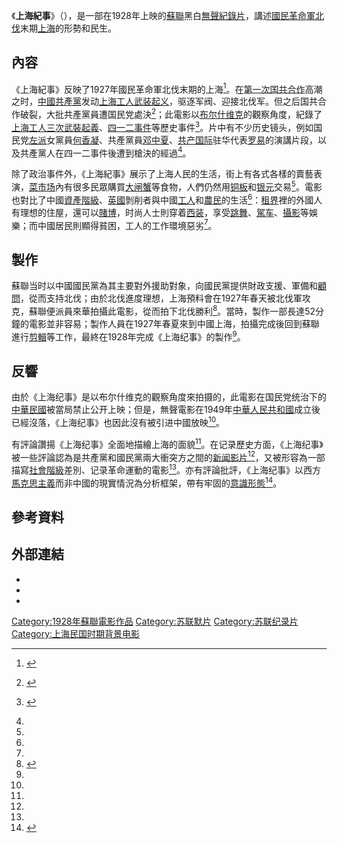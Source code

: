 {{電影資訊框
| 片名     = 《上海紀事》
| 電影原名 = Шанхайский документ
| 圖像     = 上海紀事1928.jpg
| 圖像說明 = 《上海紀事》的電影海報
| 導演     = [[亞科夫·布利奧赫|亞科夫·布利奧赫]]
| 剪輯     = {{link-de|阿爾布雷希特·維克托·布魯姆|Albrecht Viktor Blum}}
| 片長     = 52分鐘
| 產地     = {{flag|USSR|1923}}
| 上映日期 = {{flag|USSR|1923}}：1928年5月1日<br />{{flag|USA|1912}}：1928年10月15日
| 製片商   = 全苏电影业联合公司
| 發行商   = {{flag|Weimar Republic}}：{{link-de|普羅米修斯電影|Prometheus Film}}
}}
《'''上海紀事'''》（{{lang-ru|Шанхайский документ}}），是一部在1928年上映的[[蘇聯|蘇聯]]黑白[[默片|無聲]][[紀錄片|紀錄片]]，講述[[國民革命軍北伐|國民革命軍北伐]]末期[[上海|上海]]的形勢和民生。

== 內容 ==
《上海紀事》反映了1927年國民革命軍北伐末期的上海<ref>{{cite web |author1=单万里 |title=外国纪录片中的百年中国 |url=http://www.china.com.cn/chinese/ch-yuwai/196829.htm |website=中国网 |accessdate=2015-12-22 |archiveurl=https://archive.is/20151222081912/http://www.china.com.cn/chinese/ch-yuwai/196829.htm |archivedate=2015-12-22 |deadurl=no }} {{Webarchive|url=https://archive.is/20151222081912/http://www.china.com.cn/chinese/ch-yuwai/196829.htm |date=2015-12-22 }}</ref>。在[[第一次国共合作|第一次国共合作]]高潮之时，[[中國共產黨|中國共產黨]]发动[[上海工人三次武装起义|上海工人武装起义]]，驱逐军阀、迎接北伐军。但之后国共合作破裂，大批共產黨員遭国民党處決<ref name=book>{{cite book|author1=Ruth Jennison|title=The Zukofsky Era: Modernity, Margins, and the Avant-Garde|publisher=JHU Press|year=2012|isbn=9781421405292|pages=55}}</ref>；此電影以[[布尔什维克|布尔什维克]]的觀察角度，紀錄了[[上海工人三次武裝起義|上海工人三次武裝起義]]、[[四一二事件|四一二事件]]等歷史事件<ref name=archives>{{cite web |title=重回《上海纪事》（附图） |url=http://www.archives.sh.cn/shjy/shzg/201303/t20130318_38138.html |website=上海档案信息网 |accessdate=2015-12-22 |archiveurl=https://archive.is/20151222083650/http://www.archives.sh.cn/shjy/shzg/201303/t20130318_38138.html |archivedate=2015-12-22 |deadurl=no |date=2013-03-18 }} {{Webarchive|url=https://archive.is/20151222083650/http://www.archives.sh.cn/shjy/shzg/201303/t20130318_38138.html |date=2015-12-22 }}</ref>。片中有不少历史镜头，例如国民党[[左派|左派]]女黨員[[何香凝|何香凝]]、共產黨員[[邓中夏|邓中夏]]、[[共产国际|共产国际]]驻华代表[[罗易|罗易]]的演講片段，以及共產黨人在四一二事件後遭到槍決的經過<ref name=archives/>。

除了政治事件外，《上海紀事》展示了上海人民的生活，街上有各式各樣的賣藝表演，[[菜市场|菜市场]]內有很多民眾購買[[大闸蟹|大闸蟹]]等食物，人們仍然用[[铜板|铜板]]和[[银元|银元]]交易<ref name=archives/>。電影也對比了中國[[資產階級|資產階級]]、[[英國|英國]]剝削者與中國[[工人|工人]]和[[農民|農民]]的生活<ref name=book/>：[[租界|租界]]裡的外國人有理想的住屋，還可以[[賭博|賭博]]，时尚人士則穿着[[西装|西装]]，享受[[跳舞|跳舞]]、[[駕车|駕车]]、[[攝影|攝影]]等娛樂；而中國居民則顯得貧困，工人的工作環境惡劣<ref name=archives/>。

== 製作 ==
蘇聯当时以中國國民黨為其主要對外援助對象，向國民黨提供財政支援、軍備和[[顧問|顧問]]，從而支持北伐；由於北伐進度理想，上海預料會在1927年春天被北伐軍攻克，蘇聯便派員來華拍攝此電影，從而拍下北伐勝利<ref name=production>{{cite journal|title=苏联影库中的1927《上海纪事》|journal=档案春秋|year=2012|issue=10}}</ref>。當時，製作一部長達52分鐘的電影並非容易；製作人員在1927年春夏來到中國上海，拍攝完成後回到蘇聯進行[[剪輯|剪輯]]等工作，最終在1928年完成《上海纪事》的製作<ref name=production/>。

== 反響 ==
由於《上海纪事》是以布尔什维克的觀察角度來拍摄的，此電影在国民党统治下的[[中華民國_(大陸時期)|中華民國]]被當局禁止公开上映；但是，無聲電影在1949年[[中華人民共和國|中華人民共和國]]成立後已經沒落，《上海纪事》也因此沒有被引进中國放映<ref name=archives />。

有評論讚揚《上海纪事》全面地描繪上海的面貌<ref name=production/>。在记录歷史方面，《上海纪事》被一些評論認為是共產黨和國民黨兩大衝突方之間的[[新闻影片|新闻影片]]<ref name=book />，又被形容為一部描寫[[社會階級|社會階級]]差別、记录革命運動的電影<ref name=archives />。亦有評論批評，《上海纪事》以西方[[馬克思主義|馬克思主義]]而非中國的現實情況為分析框架，帶有牢固的[[意識形態|意識形態]]<ref>{{cite book|author1=Graham Roberts|title=Forward Soviet!: History and Non-Fiction Film in the USSR|publisher=I.B.Tauris|year=1999|isbn=9781860642821|pages=83}}</ref>。

== 參考資料 ==
{{reflist|2}}

== 外部連結 ==
* {{IMDb title|0019369|上海紀事}}
* {{Rotten Tomatoes|shanhkayskiy_dokument|title=上海紀事}}
* {{Youtube|h7GfJlKvxq4|Шанхайский документ / Shanghai Document / 上海紀事 (1928)}}

[[Category:1928年蘇聯電影作品|Category:1928年蘇聯電影作品]]
[[Category:苏联默片|Category:苏联默片]]
[[Category:苏联纪录片|Category:苏联纪录片]]
[[Category:上海民国时期背景电影|Category:上海民国时期背景电影]]